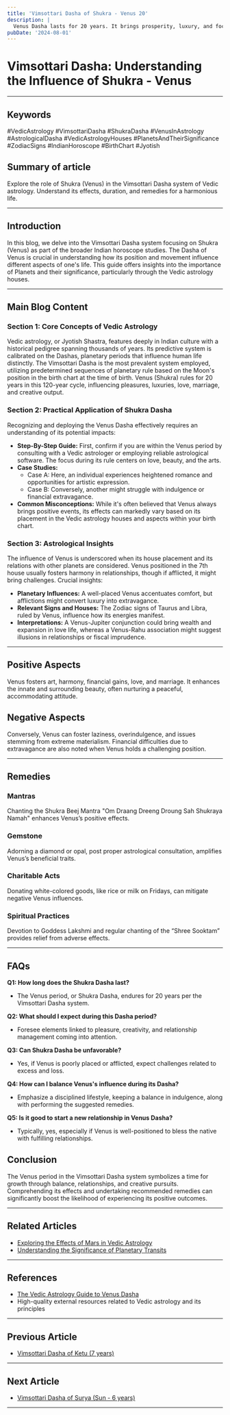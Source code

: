 ```yaml
---
title: 'Vimsottari Dasha of Shukra - Venus 20'
description: |
  Venus Dasha lasts for 20 years. It brings prosperity, luxury, and focus on relationships and aesthetics.
pubDate: '2024-08-01'
---
```


# Vimsottari Dasha: Understanding the Influence of Shukra - Venus

---

## Keywords
\#VedicAstrology \#VimsottariDasha \#ShukraDasha \#VenusInAstrology \#AstrologicalDasha \#VedicAstrologyHouses \#PlanetsAndTheirSignificance \#ZodiacSigns \#IndianHoroscope \#BirthChart \#Jyotish

## Summary of article
Explore the role of Shukra (Venus) in the Vimsottari Dasha system of Vedic astrology. Understand its effects, duration, and remedies for a harmonious life.

---

## Introduction
In this blog, we delve into the Vimsottari Dasha system focusing on Shukra (Venus) as part of the broader Indian horoscope studies. The Dasha of Venus is crucial in understanding how its position and movement influence different aspects of one's life. This guide offers insights into the importance of Planets and their significance, particularly through the Vedic astrology houses.

---

## Main Blog Content

### Section 1: Core Concepts of Vedic Astrology
Vedic astrology, or Jyotish Shastra, features deeply in Indian culture with a historical pedigree spanning thousands of years. Its predictive system is calibrated on the Dashas, planetary periods that influence human life distinctly. The Vimsottari Dasha is the most prevalent system employed, utilizing predetermined sequences of planetary rule based on the Moon's position in the birth chart at the time of birth. Venus (Shukra) rules for 20 years in this 120-year cycle, influencing pleasures, luxuries, love, marriage, and creative output.

### Section 2: Practical Application of Shukra Dasha
Recognizing and deploying the Venus Dasha effectively requires an understanding of its potential impacts:
- **Step-By-Step Guide:** First, confirm if you are within the Venus period by consulting with a Vedic astrologer or employing reliable astrological software. The focus during its rule centers on love, beauty, and the arts.
- **Case Studies:**
  - Case A: Here, an individual experiences heightened romance and opportunities for artistic expression.
  - Case B: Conversely, another might struggle with indulgence or financial extravagance.
- **Common Misconceptions:** While it's often believed that Venus always brings positive events, its effects can markedly vary based on its placement in the Vedic astrology houses and aspects within your birth chart.

### Section 3: Astrological Insights
The influence of Venus is underscored when its house placement and its relations with other planets are considered. Venus positioned in the 7th house usually fosters harmony in relationships, though if afflicted, it might bring challenges. Crucial insights:
- **Planetary Influences:** A well-placed Venus accentuates comfort, but afflictions might convert luxury into extravagance.
- **Relevant Signs and Houses:** The Zodiac signs of Taurus and Libra, ruled by Venus, influence how its energies manifest.
- **Interpretations:** A Venus-Jupiter conjunction could bring wealth and expansion in love life, whereas a Venus-Rahu association might suggest illusions in relationships or fiscal imprudence.

---

## Positive Aspects
Venus fosters art, harmony, financial gains, love, and marriage. It enhances the innate and surrounding beauty, often nurturing a peaceful, accommodating attitude.

## Negative Aspects
Conversely, Venus can foster laziness, overindulgence, and issues stemming from extreme materialism. Financial difficulties due to extravagance are also noted when Venus holds a challenging position.

---

## Remedies

### Mantras
Chanting the Shukra Beej Mantra "Om Draang Dreeng Droung Sah Shukraya Namah" enhances Venus’s positive effects.

### Gemstone
Adorning a diamond or opal, post proper astrological consultation, amplifies Venus’s beneficial traits.

### Charitable Acts
Donating white-colored goods, like rice or milk on Fridays, can mitigate negative Venus influences.

### Spiritual Practices
Devotion to Goddess Lakshmi and regular chanting of the “Shree Sooktam” provides relief from adverse effects.

---

## FAQs

**Q1: How long does the Shukra Dasha last?**
- The Venus period, or Shukra Dasha, endures for 20 years per the Vimsottari Dasha system.

**Q2: What should I expect during this Dasha period?**
- Foresee elements linked to pleasure, creativity, and relationship management coming into attention.

**Q3: Can Shukra Dasha be unfavorable?**
- Yes, if Venus is poorly placed or afflicted, expect challenges related to excess and loss.

**Q4: How can I balance Venus's influence during its Dasha?**
- Emphasize a disciplined lifestyle, keeping a balance in indulgence, along with performing the suggested remedies.

**Q5: Is it good to start a new relationship in Venus Dasha?**
- Typically, yes, especially if Venus is well-positioned to bless the native with fulfilling relationships.

## Conclusion
The Venus period in the Vimsottari Dasha system symbolizes a time for growth through balance, relationships, and creative pursuits. Comprehending its effects and undertaking recommended remedies can significantly boost the likelihood of experiencing its positive outcomes.

---

## Related Articles
- [Exploring the Effects of Mars in Vedic Astrology](#)
- [Understanding the Significance of Planetary Transits](#)

---

## References
- [The Vedic Astrology Guide to Venus Dasha](https://www.vedicastrology.com/)
- High-quality external resources related to Vedic astrology and its principles
---

## Previous Article
- [Vimsottari Dasha of Ketu (7 years)](/blogs-md/0401_Vimsottari_Dasha/040101_Vimsottari_Dasha_of_Ketu_Ketu_7years.mdx)

---

## Next Article
- [Vimsottari Dasha of Surya (Sun - 6 years)](/blogs-md/0401_Vimsottari_Dasha/040103_Vimsottari_Dasha_of_Surya_Sun_6years.mdx)

---
